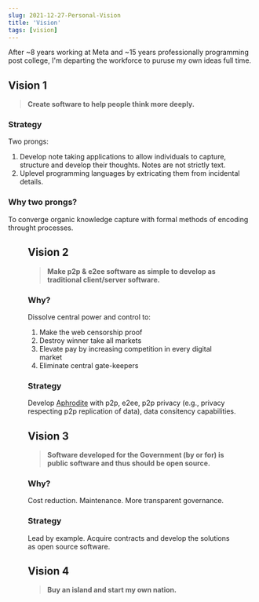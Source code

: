 ```yaml
---
slug: 2021-12-27-Personal-Vision
title: 'Vision'
tags: [vision]
---
```



After ~8 years working at Meta and ~15 years professionally programming post college, I'm departing the workforce to puruse my own ideas full time.

## Vision 1

> **Create software to help people think more deeply.**

### Strategy

Two prongs:

1. Develop note taking applications to allow individuals to capture, structure and develop their thoughts. Notes are not strictly text.
2. Uplevel programming languages by extricating them from incidental details.

### Why two prongs?

To converge organic knowledge capture with formal methods of encoding throught processes.

<Figure url="/blog-assets/vision/converge.png" />

## Vision 2

> **Make p2p & e2ee software as simple to develop as traditional client/server software.**

### Why?

Dissolve central power and control to:

1. Make the web censorship proof
2. Destroy winner take all markets
3. Elevate pay by increasing competition in every digital market
4. Eliminate central gate-keepers

### Strategy

Develop [Aphrodite](https://github.com/tantaman/aphrodite) with p2p, e2ee, p2p privacy (e.g., privacy respecting p2p replication of data), data consitency capabilities.

## Vision 3

> **Software developed for the Government (by or for) is public software and thus should be open source.**

### Why?

Cost reduction. Maintenance. More transparent governance.

### Strategy

Lead by example. Acquire contracts and develop the solutions as open source software.

## Vision 4

> **Buy an island and start my own nation.**
